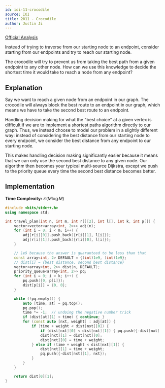 ```yaml
---
id: ioi-11-crocodile
source: IOI
title: 2011 - Crocodile
author: Justin Ji
---
```


[Official Analysis](https://dmoj.ca/problem/ioi11p4/editorial)

<Spoiler title="Hint 1">

Instead of trying to traverse from our starting node to an endpoint, consider
starting from our endpoints and try to reach our starting node.

</Spoiler>

<Spoiler title="Hint 2">

The crocodile will try to prevent us from taking the best path from
a given endpoint to any other node. How can we use this knowledge to decide the
shortest time it would take to reach a node from any endpoint?

</Spoiler>

<Spoiler title="Solution">

## Explanation

Say we want to reach a given node from an endpoint in our graph. The crocodile
will always block the best route to an endpoint in our graph, which means we
have to take the second best route to an endpoint.

Handling decision making for what the "best choice" at a given vertex is
difficult if we are to implement a shortest paths algorithm directly to our
graph. Thus, we instead choose to model our problem in a slightly different way:
instead of considering the best distance from our starting node to every endpoint,
we consider the best distance from any endpoint to our starting node.

This makes handling decision making significantly easier because it means that
we can only use the second best distance to any given node. Our algorithm then
becomes your typical multi-source Dijkstra, except we push to the priority queue
every time the second best distance becomes better.

## Implementation

**Time Complexity:** $\mathcal{O}(M\log{M})$

<LanguageSection>
<CPPSection>

```cpp
#include <bits/stdc++.h>
using namespace std;

int travel_plan(int n, int m, int r[][2], int l[], int k, int p[]) {
	vector<vector<array<int, 2>>> adj(n);
	for (int i = 0; i < m; i++) {
		adj[r[i][0]].push_back({r[i][1], l[i]});
		adj[r[i][1]].push_back({r[i][0], l[i]});
	}

	// 1e9 because the answer is guaranteed to be less than that
	const array<int, 2> DEFAULT = {(int)1e9, (int)1e9};
	// dist[i] = {best distance, second best distance}
	vector<array<int, 2>> dist(n, DEFAULT);
	priority_queue<array<int, 2>> pq;
	for (int i = 0; i < k; i++) {
		pq.push({0, p[i]});
		dist[p[i]] = {0, 0};
	}

	while (!pq.empty()) {
		auto [time, at] = pq.top();
		pq.pop();
		time *= -1;  // undoing the negative number trick
		if (dist[at][1] < time) { continue; }
		for (const auto [nxt, weight] : adj[at]) {
			if (time + weight < dist[nxt][0]) {
				if (dist[nxt][0] < dist[nxt][1]) { pq.push({-dist[nxt][0], nxt}); }
				dist[nxt][1] = dist[nxt][0];
				dist[nxt][0] = time + weight;
			} else if (time + weight < dist[nxt][1]) {
				dist[nxt][1] = time + weight;
				pq.push({-dist[nxt][1], nxt});
			}
		}
	}

	return dist[0][1];
}
```

</CPPSection>
</LanguageSection>

</Spoiler>
